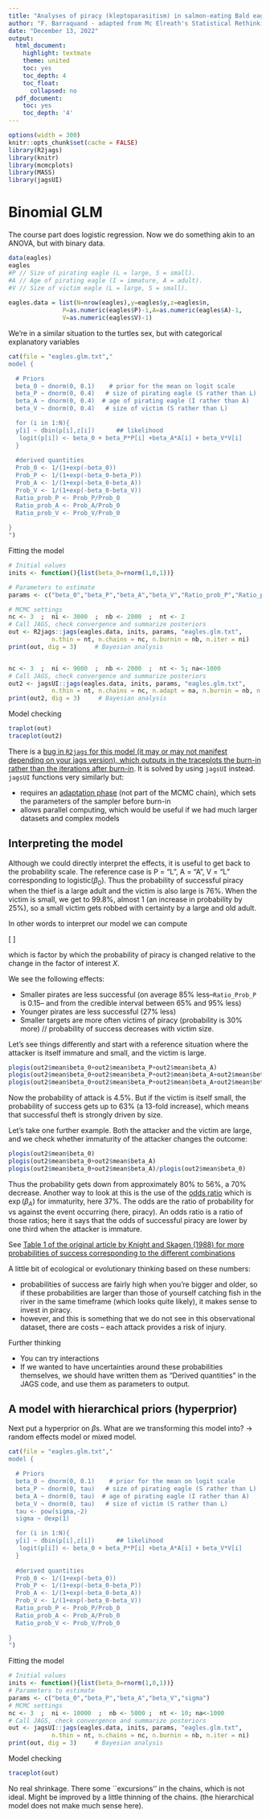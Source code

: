 ```yaml
---
title: "Analyses of piracy (kleptoparasitism) in salmon-eating Bald eagles"
author: "F. Barraquand - adapted from Mc Elreath's Statistical Rethinking"
date: "December 13, 2022"
output:
  html_document:
    highlight: textmate
    theme: united
    toc: yes
    toc_depth: 4
    toc_float:
      collapsed: no
  pdf_document:
    toc: yes
    toc_depth: '4'
---
```


```r
options(width = 300)
knitr::opts_chunk$set(cache = FALSE) 
library(R2jags)
library(knitr)
library(mcmcplots)
library(MASS)
library(jagsUI)
```

# Binomial GLM

The course part does logistic regression. Now we do something akin to an ANOVA, but with binary data. 


```r
data(eagles)
eagles
#P // Size of pirating eagle (L = large, S = small).
#A // Age of pirating eagle (I = immature, A = adult).
#V // Size of victim eagle (L = large, S = small).
 
eagles.data = list(N=nrow(eagles),y=eagles$y,z=eagles$n,
               P=as.numeric(eagles$P)-1,A=as.numeric(eagles$A)-1,
               V=as.numeric(eagles$V)-1)

```


We're in a similar situation to the turtles sex, but with categorical explanatory variables

```r

cat(file = "eagles.glm.txt","
model {

  # Priors 
  beta_0 ~ dnorm(0, 0.1)    # prior for the mean on logit scale
  beta_P ~ dnorm(0, 0.4)   # size of pirating eagle (S rather than L) 
  beta_A ~ dnorm(0, 0.4)  # age of pirating eagle (I rather than A)
  beta_V ~ dnorm(0, 0.4)   # size of victim (S rather than L) 

  for (i in 1:N){
  y[i] ~ dbin(p[i],z[i])      ## likelihood
   logit(p[i]) <- beta_0 + beta_P*P[i] +beta_A*A[i] + beta_V*V[i]
  }
  
  #derived quantities
  Prob_0 <- 1/(1+exp(-beta_0))
  Prob_P <- 1/(1+exp(-beta_0-beta_P))
  Prob_A <- 1/(1+exp(-beta_0-beta_A))
  Prob_V <- 1/(1+exp(-beta_0-beta_V))
  Ratio_prob_P <- Prob_P/Prob_0
  Ratio_prob_A <- Prob_A/Prob_0
  Ratio_prob_V <- Prob_V/Prob_0
  
}
")

```

Fitting the model

```r
# Initial values
inits <- function(){list(beta_0=rnorm(1,0,1))}

# Parameters to estimate
params <- c("beta_0","beta_P","beta_A","beta_V","Ratio_prob_P","Ratio_prob_A","Ratio_prob_V")

# MCMC settings
nc <- 3  ;  ni <- 3000  ;  nb <- 2000  ;  nt <- 2
# Call JAGS, check convergence and summarize posteriors
out <- R2jags::jags(eagles.data, inits, params, "eagles.glm.txt",
            n.thin = nt, n.chains = nc, n.burnin = nb, n.iter = ni)
print(out, dig = 3)     # Bayesian analysis


nc <- 3  ;  ni <- 9000  ;  nb <- 2000  ;  nt <- 5; na<-1000
# Call JAGS, check convergence and summarize posteriors
out2 <- jagsUI::jags(eagles.data, inits, params, "eagles.glm.txt",
            n.thin = nt, n.chains = nc, n.adapt = na, n.burnin = nb, n.iter = ni)
print(out2, dig = 3)     # Bayesian analysis
```

Model checking

```r
traplot(out)
traceplot(out2)
```

There is a [bug in ``R2jags`` for this model (it may or may not manifest depending on your jags version), which outputs in the traceplots the burn-in rather than the iterations after burn-in](https://stats.stackexchange.com/questions/45193/r2jags-does-not-remove-the-burn-in-part-sometimes). It is solved by using ``jagsUI`` instead. ``jagsUI`` functions very similarly but:

- requires an [adaptation phase](https://stackoverflow.com/questions/38701100/how-to-interpret-some-syntax-n-adapt-update-in-jags) (not part of the MCMC chain), which sets the parameters of the sampler before burn-in 
- allows parallel computing, which would be useful if we had much larger datasets and complex models

## Interpreting the model

Although we could directly interpret the effects, it is useful to get back to the probability scale. The reference case is P = "L", A = "A", V = "L" corresponding to $\text{logistic}(\beta_0)$. Thus the probability of successful piracy when the thief is a large adult and the victim is also large is 76%. When the victim is small, we get to 99.8%, almost 1 (an increase in probability by 25%), so a small victim gets robbed with certainty by a large and old adult. 

In other words to interpret our model we can compute 

\[ \frac{\text{logistic}(\beta_0+\beta_X)}{\text{logistic}(\beta_0)}\]

which is factor by which the probability of piracy is changed relative to the change in the factor of interest $X$. 

We see the following effects: 

- Smaller pirates are less successful (on average 85% less--`Ratio_Prob_P` is 0.15-- and from the credible interval between 65% and 95% less)
- Younger pirates are less successful (27% less)
- Smaller targets are more often victims of piracy (probability is 30% more) // probability of success decreases with victim size. 

Let's see things differently and start with a reference situation where the attacker is itself immature and small, and the victim is large. 

```r
plogis(out2$mean$beta_0+out2$mean$beta_P+out2$mean$beta_A)
plogis(out2$mean$beta_0+out2$mean$beta_P+out2$mean$beta_A+out2$mean$beta_V)
plogis(out2$mean$beta_0+out2$mean$beta_P+out2$mean$beta_A+out2$mean$beta_V)/plogis(out2$mean$beta_0+out2$mean$beta_P+out2$mean$beta_A)
```

Now the probability of attack is 4.5%. But if the victim is itself small, the probability of success gets up to 63% (a 13-fold increase), which means that successful theft is strongly driven by size. 

Let's take one further example. Both the attacker and the victim are large, and we check whether immaturity of the attacker changes the outcome:

```r
plogis(out2$mean$beta_0)
plogis(out2$mean$beta_0+out2$mean$beta_A)
plogis(out2$mean$beta_0+out2$mean$beta_A)/plogis(out2$mean$beta_0)
```

Thus the probability gets down from approximately 80% to 56%, a 70% decrease. Another way to look at this is the use of the [odds ratio](https://en.wikipedia.org/wiki/Odds_ratio) which is $\exp(\beta_A)$ for immaturity, here 37%. The odds are the ratio of probability for vs against the event occurring (here, piracy). An odds ratio is a ratio of those ratios; here it says that the odds of successful piracy are lower by one third when the attacker is immature.  

See [Table 1 of the original article by Knight and Skagen (1988) for more probabilities of success corresponding to the different combinations](https://www.jstor.org/stable/1941273)

A little bit of ecological or evolutionary thinking based on these numbers:

- probabilities of success are fairly high when you're bigger and older, so if these probabilities are larger than those of yourself catching fish in the river in the same timeframe (which looks quite likely), it makes sense to invest in piracy. 
- however, and this is something that we do not see in this observational dataset, there are costs -- each attack provides a risk of injury. 

Further thinking

- You can try interactions
- If we wanted to have uncertainties around these probabilities themselves, we should have written them as "Derived quantities" in the JAGS code, and use them as parameters to output. 


## A model with hierarchical priors (hyperprior)

Next put a hyperprior on $\beta$s. What are we transforming this model into? $\rightarrow$ random effects model or mixed model. 

```r

cat(file = "eagles.glm.txt","
model {

  # Priors 
  beta_0 ~ dnorm(0, 0.1)    # prior for the mean on logit scale
  beta_P ~ dnorm(0, tau)   # size of pirating eagle (S rather than L) 
  beta_A ~ dnorm(0, tau)  # age of pirating eagle (I rather than A)
  beta_V ~ dnorm(0, tau)   # size of victim (S rather than L) 
  tau <- pow(sigma,-2)
  sigma ~ dexp(1)

  for (i in 1:N){
  y[i] ~ dbin(p[i],z[i])      ## likelihood
   logit(p[i]) <- beta_0 + beta_P*P[i] +beta_A*A[i] + beta_V*V[i]
  }
  
  #derived quantities
  Prob_0 <- 1/(1+exp(-beta_0))
  Prob_P <- 1/(1+exp(-beta_0-beta_P))
  Prob_A <- 1/(1+exp(-beta_0-beta_A))
  Prob_V <- 1/(1+exp(-beta_0-beta_V))
  Ratio_prob_P <- Prob_P/Prob_0
  Ratio_prob_A <- Prob_A/Prob_0
  Ratio_prob_V <- Prob_V/Prob_0
  
}
")
```

Fitting the model

```r
# Initial values
inits <- function(){list(beta_0=rnorm(1,0,1))}
# Parameters to estimate
params <- c("beta_0","beta_P","beta_A","beta_V","sigma")
# MCMC settings
nc <- 3  ;  ni <- 10000  ;  nb <- 5000 ;  nt <- 10; na<-1000
# Call JAGS, check convergence and summarize posteriors
out <- jagsUI::jags(eagles.data, inits, params, "eagles.glm.txt",
            n.thin = nt, n.chains = nc, n.burnin = nb, n.iter = ni)
print(out, dig = 3)     # Bayesian analysis
```

Model checking

```r
traceplot(out)
```

No real shrinkage. There some ``excursions'' in the chains, which is not ideal. Might be improved by a little thinning of the chains. (the hierarchical model does not make much sense here). 